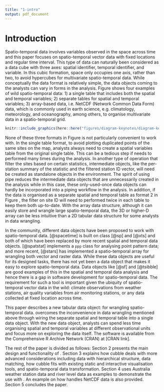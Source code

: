 ```yaml
---
title: "1-intro"
output: pdf_document
---
```


# Introduction

Spatio-temporal data involves variables observed in the space across time and this paper focuses on spatio-temporal vector data with fixed locations and regular time interval. This type of data can naturally been considered as a data cube with three axes: spatial identifier, temporal identifier, and variable. In this cubic formation, space only occupies one axis, rather than two, to avoid hypercubes for multivariate spatio-temporal data. While conceptually the data format is relatively simple, the data objects coming to the analysts can vary in forms in the analysis. Figure \ref{fig:illu-input} shows four examples of wild spatio-temporal data: 1) a single table that includes both the spatial and temporal variables; 2) separate tables for spatial and temporal variables; 3) array-based data, i.e. NetCDF (Network Common Data Form) data, which is commonly used in earth science, e.g. climatology, meteorology, and oceanography, among others, to organise multivariate data in a spatio-temporal grid.

```r
knitr::include_graphics(here::here("figures/diagram-keynotes/diagram-keynotes.001.png"))
```


<!-- Manipulating data in these two levels is usually done separately and the third tidy data principal [@tidydata] recommends each type of observational unit to form a table. Another feature for a spatio-temporal data structure to have is that variables created from subsequent operations can be automatically added to the existing table with the same level. This is better than an output that index the variables with the identifiers since otherwise analysts will need to manually join this output with existing variables in the same level. -->

<!-- Many data structures have been proposed for spatial (\pkg{sf} by @sf) and temporal (\pkg{tsibble} by @tsibble) data in the R community, while less has been done for spatio-temporal data. The lack of such tools could potentially because analysts usually treat the spatial and temporal dimension of the data separately, without realising the need to create a new data structure. While this approach follows the third tidy data principal [@tidydata] (*Each type of observational unit forms a table*), analysts always need to manually join results from different observational units or combining multiple tables into one for downstream analysis. This additional step doesn't add new operations into the data but can be error prone. \newline -->

\textcolor{red}{start with "we need something to do exploratory data analysis for spatio-temporal data", then why it is hard to work with. This section needs to be abstract a bit further.}

None of these three formats in Figure \ref{fig:illu-input} is not particularly convenient to work with. In the single table format, to avoid plotting duplicated points of the same sites on the map, analysts always need to create a spatial variables table from the original single table. This can be a tedious step if needs to performed many times during the analysis. In another type of operation that filter the sites based on certain statistics, intermediate objects, like the per-station summary of the statistic and the filtered station ID vector, will need be created as standalone objects in the environment. The spirit of using pipe reduces the intermediate data objects that are unnecessarily created in the analysis while in this case, these only-used-once data objects can hardly be incorporated into a piping workflow in the analysis. In addition, if the data is organised as a separate spatial and temporal table as format 2 in Figure \ref{fig:illu-input}, the filter on site ID will need to performed twice in each table to keep them both up-to-date. With the array data structure, although it can easily store and wrangle large spatio-temporal data, the 3D or higher-D array can be less intuitive than a 2D tabular data structure for some analysts in data wrangling.

In the \proglang{R} community, different data objects have been proposed to work with spatio-temporal data. \pkg{spacetime} [@spacetime] is built on class \pkg{sp} [@sp] and \pkg{xts} [@xts] and both of which have been replaced by more recent spatial and temporal data objects. \pkg{spatstat} [@spatstat] implements a `ppp` class for analysing point pattern data; and more recent, \pkg{stars} [@stars] has implemented a spatio-temporal array for wrangling both vector and raster data. While these data objects are useful for its designed tasks, there has not yet been a data object that makes it easy to explore spatio-temporal data. Data objects like \pkg{sf} [@sf] and \pkg{tsibble} [@tsibble] are good examples of this in the spatial and temporal data analysis and hence there is a gap in software development for spatio-temporal data. The requirement for such a tool is important given the ubiquity of spatio-temporal vector data in the wild: climate observations from weather stations, air quality variables from air monitoring stations, or any data collected at fixed location across time.

<!-- While these implementations either store spatial and temporal variables all in a single table, hence duplicate the spatial variables at each temporal unit; or split them into two separate tables that analysts need to manually join the data constantly when doing the analysis. \textcolor{red}{There has been data structure proposed for spatial (\pkg{sf} by @sf) and temporal (\pkg{tsibble} by @tsibble) data in the R community, while less has been done for spatio-temporal data.}  -->

This paper describes a new tabular data object:  \pkg{cubble} for wrangling spatio-temporal data. \pkg{Cubble} overcomes the inconvenience in data wrangling mentioned above through wiring the separate spatial and temporal table into a single data object. With the new data object, analysts can spend less time organising spatial and temporal variables at different observational units and focus more on exploring the data itself. The software is available from the Comprehensive R Archive Network (CRAN) at [CRAN link]. 

The rest of the paper is divided as follows: Section 2 presents the main design and functionality of \pkg{cubble}. Section 3 explains how cubble deals with more advanced considerations including data with hierarchical structure, data matching, how cubble fits with existing static and interactive visualisation tools, and spatio-temporal data transformation. Section 4 uses Australia weather station data and river level data as examples to demonstrate the use with \pkg{cubble}. An example on how \pkg{cubble} handles NetCDF data is also provided. Section 5 concludes the paper.

